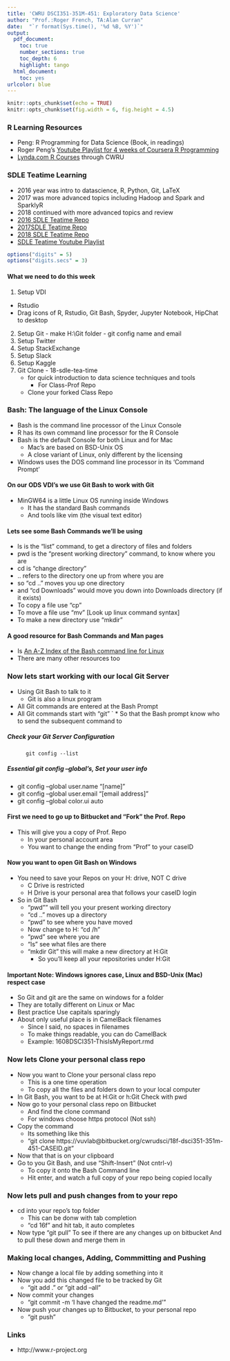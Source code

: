 ```yaml
---
title: 'CWRU DSCI351-351M-451: Exploratory Data Science'
author: "Prof.:Roger French, TA:Alan Curran"
date:  "`r format(Sys.time(), '%d %B, %Y')`"
output: 
  pdf_document:
    toc: true
    number_sections: true
    toc_depth: 6
    highlight: tango
  html_document:
    toc: yes
urlcolor: blue
---
```


 \setcounter{section}{1}
 \setcounter{subsection}{2}
 \setcounter{subsubsection}{0}

```r
knitr::opts_chunk$set(echo = TRUE)
knitr::opts_chunk$set(fig.width = 6, fig.height = 4.5) 
```
 
 <!-- 
 How to make comments inside Rmarkdown
-->

<!-- Or on a single line like this -->
 
 
### R Learning Resources

  * Peng: R Programming for Data Science (Book, in readings)
  * Roger Peng's [Youtube Playlist for 4 weeks of Coursera R Programming](https://www.youtube.com/playlist?list=PLjTlxb-wKvXNSDfcKPFH2gzHGyjpeCZmJ)
  - [Lynda.com R Courses](https://www.lynda.com/R-training-tutorials/1570-0.html) through CWRU
  
  
### SDLE Teatime Learning

  - 2016 year was intro to datascience, R, Python, Git, LaTeX
  - 2017 was more advanced topics including Hadoop and Spark and SparklyR
  - 2018 continued with more advanced topics and review
  - [2016 SDLE Teatime Repo](https://bitbucket.org/cwrudsci/16-sdle-teatime) 
  - [2017SDLE Teatime Repo](https://bitbucket.org/cwrudsci/17-sdle-teatime) 
  - [2018 SDLE Teatime Repo](https://bitbucket.org/cwrudsci/18-sdle-teatime/)
  - [SDLE Teatime Youtube Playlist](https://www.youtube.com/channel/UCer8o-Bxh-xef_6Kdmq4Kvg)
 
```r
options("digits" = 5)
options("digits.secs" = 3)
```

#### What we need to do this week

  1. Setup VDI
   - Rstudio
   - Drag icons of R, Rstudio, Git Bash, Spyder, Jupyter Notebook, HipChat to desktop 
  2. Setup Git
    - make H:\\Git folder
    - git config name and email
  3. Setup Twitter
  4. Setup StackExchange
  5. Setup Slack
  6. Setup Kaggle
  8. Git Clone
    - 18-sdle-tea-time
      - for quick introduction to data science techniques and tools
    - For Class-Prof Repo
      - Clone your forked Class Repo
      
 
### Bash: The language of the Linux Console
 
  * Bash is the command line processor of the Linux Console
  * R has its own command line processor for the R Console
  * Bash is the default Console for both Linux and for Mac
    + Mac's are based on BSD-Unix OS
    + A close variant of Linux, only different by the licensing
  * Windows uses the DOS command line processor in its 'Command Prompt'

 
#### On our ODS VDI's we use Git Bash to work with Git

  * MinGW64 is a little Linux OS running inside Windows
    + It has the standard Bash commands
    + And tools like vim (the visual text editor)
    
#### Lets see some Bash Commands we'll be using

  * ls is the "list" command, to get a directory of files and folders
  * pwd is the "present working directory" command, to know where you are
  * cd is "change directory" 
  * .. refers to the directory one up from where you are
  * so "cd .." moves you up one directory
  * and "cd Downloads" would move you down into Downloads directory (if it exists)
  * To copy a file use "cp"
  * To move a file use "mv"  [Look up linux command syntax]
  * To make a new directory use "mkdir"
    
#### A good resource for Bash Commands and Man pages

  * Is [An A-Z Index of the Bash command line for Linux](http://ss64.com/bash/)
  * There are many other resources too

### Now lets start working with our local Git Server

  * Using Git Bash to talk to it
    * Git is also a linux program 
  * All Git commands are entered at the Bash Prompt
  * All Git commands start with "git "
 ` * So that the Bash prompt know who to send the subsequent command to
    
##### Check your Git Server Configuration
          
          git config --list

##### Essential git config --global's, Set your user info

  - git config --global user.name "[name]"
  - git config --global user.email "[email address]"
  - git config --global color.ui auto

#### First we need to go up to Bitbucket and "Fork" the Prof. Repo

  * This will give you a copy of Prof. Repo
    * In your personal account area
    * You want to change the ending from "Prof" to your caseID
    
#### Now you want to open Git Bash on Windows

  * You need to save your Repos on your H: drive, NOT C drive
    * C Drive is restricted
    * H Drive is your personal area that follows your caseID login
  * So in Git Bash
    * "pwd"" will tell you your present working directory
    * "cd .." moves up a directory
    * "pwd" to see where you have moved
    * Now change to H: "cd /h"
    * "pwd" see where you are
    * "ls" see what files are there
    * "mkdir Git"  this will make a new directory at H:Git
      + So you'll keep all your repositories under H:Git

#### Important Note: Windows ignores case, Linux and BSD-Unix (Mac) respect case

  * So Git and git are the same on windows for a folder
  * They are totally different on Linux or Mac
  * Best practice Use capitals sparingly
  * About only useful place is in CamelBack filenames
    * Since I said, no spaces in filenames
    * To make things readable, you can do CamelBack
    * Example: 1608DSCI351-ThisIsMyReport.rmd
    
### Now lets Clone your personal class repo    
    
  * Now you want to Clone your personal class repo
    * This is a one time operation
    * To copy all the files and folders down to your local computer
  * In Git Bash, you want to be at H:Git or h:Git
    Check with pwd
  * Now go to your personal class repo on Bitbucket
    * And find the clone command
    * For windows choose https protocol (Not ssh)
  * Copy the command
    * Its something like this 
    * "git clone https://vuvlab@bitbucket.org/cwrudsci/18f-dsci351-351m-451-CASEID.git"
  * Now that that is on your clipboard
  * Go to you Git Bash, and use "Shift-Insert" (Not cntrl-v)
    * To copy it onto the Bash Command line
    * Hit enter, and watch a full copy of your repo being copied locally
    
### Now lets pull and push changes from to your repo

  * cd into your repo's top folder
    * This can be donw with tab completion
    * "cd 16f" and hit tab, it auto completes
  * Now type "git pull" To see if there are any changes up on bitbucket
    And to pull these down and merge them in

### Making local changes, Adding, Commmitting and Pushing

  * Now change a local file by adding something into it
  * Now you add this changed file to be tracked by Git
    * "git add ." or "git add --all"
  * Now commit your changes
    * "git commit -m 'I have changed the readme.md' "
  * Now push your changes up to Bitbucket, to your personal repo
    * "git push"
    
### Links
 
  - http://www.r-project.org 


